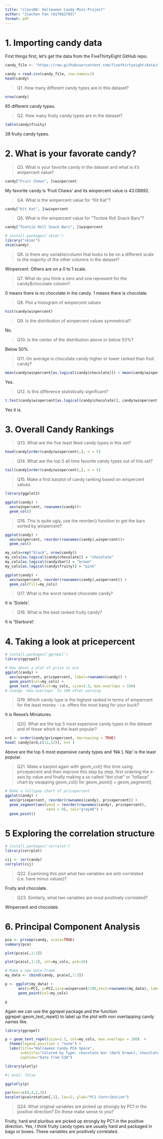 ---
title: "class08: Halloween Candy Mini-Project"
author: "Jiachen Fan (A17662703)"
format: pdf
---
# 1. Importing candy data
First things first, let’s get the data from the FiveThirtyEight GitHub repo.
```{r}
candy_file <- "https://raw.githubusercontent.com/fivethirtyeight/data/master/candy-power-ranking/candy-data.csv"

candy = read.csv(candy_file, row.names=1)
head(candy)
```
> Q1. How many different candy types are in this dataset?

```{r}
nrow(candy)
```
85 different candy types.

> Q2. How many fruity candy types are in the dataset?

```{r}
table(candy$fruity)
```
38 fruity candy types.

# 2. What is your favorate candy?

> Q3. What is your favorite candy in the dataset and what is it’s winpercent value?


```{r}
candy["Fruit Chews", ]$winpercent
```
My favorite candy is 'Fruit Chews' and its winpercent value is 43.08892.

> Q4. What is the winpercent value for “Kit Kat”?

```{r}
candy["Kit Kat", ]$winpercent
```

> Q5. What is the winpercent value for “Tootsie Roll Snack Bars”?

```{r}
candy["Tootsie Roll Snack Bars", ]$winpercent
```

```{r}
# install.packages('skimr')
library("skimr")
skim(candy)
```
> Q6. Is there any variable/column that looks to be on a different scale to the majority of the other columns in the dataset?

Winpercent. Others are on a 0 to 1 scale.

> Q7. What do you think a zero and one represent for the candy$chocolate column?

0 means there is no chocolate in ihe candy. 1 means there is chocolate.

> Q8. Plot a histogram of winpercent values

```{r}
hist(candy$winpercent)
```
> Q9. Is the distribution of winpercent values symmetrical?

No.

> Q10. Is the center of the distribution above or below 50%?

Below 50%.

> Q11. On average is chocolate candy higher or lower ranked than fruit candy?

```{r}
mean(candy$winpercent[as.logical(candy$chocolate)]) > mean(candy$winpercent[as.logical(candy$fruity)])
```

Yes.

> Q12. Is this difference statistically significant?

```{r}
t.test(candy$winpercent[as.logical(candy$chocolate)], candy$winpercent[as.logical(candy$fruity)])
```

Yes it is.

# 3. Overall Candy Rankings
> Q13. What are the five least liked candy types in this set?

```{r}
head(candy[order(candy$winpercent),], n = 5)
```

> Q14. What are the top 5 all time favorite candy types out of this set?

```{r}
tail(candy[order(candy$winpercent),], n = 5)
```

> Q15. Make a first barplot of candy ranking based on winpercent values.

```{r}
library(ggplot2)

ggplot(candy) +
  aes(winpercent, rownames(candy))+
  geom_col()

```

> Q16. This is quite ugly, use the reorder() function to get the bars sorted by winpercent?

```{r}
ggplot(candy) +
  aes(winpercent, reorder(rownames(candy),winpercent))+
  geom_col()
```

```{r}
my_cols=rep("black", nrow(candy))
my_cols[as.logical(candy$chocolate)] = "chocolate"
my_cols[as.logical(candy$bar)] = "brown"
my_cols[as.logical(candy$fruity)] = "pink"
```
```{r}
ggplot(candy) + 
  aes(winpercent, reorder(rownames(candy),winpercent)) +
  geom_col(fill=my_cols) 
```
> Q17. What is the worst ranked chocolate candy?

It is 'Sixlets'.

> Q18. What is the best ranked fruity candy?

It is 'Starburst'.

# 4. Taking a look at pricepercent

```{r}
# install.packages('ggrepel')
library(ggrepel)

# How about a plot of price vs win
ggplot(candy) +
  aes(winpercent, pricepercent, label=rownames(candy)) +
  geom_point(col=my_cols) + 
  geom_text_repel(col=my_cols, size=3.3, max.overlaps = 100)  
# change 'max.overlaps' to 100 after warning
```

> Q19. Which candy type is the highest ranked in terms of winpercent for the least money - i.e. offers the most bang for your buck?

It is Reese's Miniatures.

> Q20. What are the top 5 most expensive candy types in the dataset and of these which is the least popular?

```{r}
ord <- order(candy$pricepercent, decreasing = TRUE)
head( candy[ord,c(11,12)], n=5 )
```

Above are the top 5 most expensive candy types and 'Nik L Nip' is the least popular.

> Q21. Make a barplot again with geom_col() this time using pricepercent and then improve this step by step, first ordering the x-axis by value and finally making a so called “dot chat” or “lollipop” chart by swapping geom_col() for geom_point() + geom_segment().

```{r}
# Make a lollipop chart of pricepercent
ggplot(candy) +
  aes(pricepercent, reorder(rownames(candy), pricepercent)) +
  geom_segment(aes(yend = reorder(rownames(candy), pricepercent), 
                   xend = 0), col="gray40") +
  geom_point()
```

# 5 Exploring the correlation structure

```{r}
# install.packages('corrplot')
library(corrplot)
```

```{r}
cij <- cor(candy)
corrplot(cij)
```
> Q22. Examining this plot what two variables are anti-correlated (i.e. have minus values)?


Fruity and chocolate.

> Q23. Similarly, what two variables are most positively correlated?

Winpercent and chocolate.

# 6. Principal Component Analysis

```{r}
pca <- prcomp(candy, scale=TRUE)
summary(pca)
```

```{r}
plot(pca$x[,1:2])
```

```{r}
plot(pca$x[,1:2], col=my_cols, pch=16)
```
```{r}
# Make a new data-frame 
my_data <- cbind(candy, pca$x[,1:3])
```

```{r}
p <- ggplot(my_data) + 
      aes(x=PC1, y=PC2,size=winpercent/100,text=rownames(my_data), label=rownames(my_data)) +
      geom_point(col=my_cols)

p
```
Again we can use the ggrepel package and the function ggrepel::geom_text_repel() to label up the plot with non overlapping candy names like. 

```{r}
library(ggrepel)

p + geom_text_repel(size=3.3, col=my_cols, max.overlaps = 100)  + 
  theme(legend.position = "none") +
  labs(title="Halloween Candy PCA Space",
       subtitle="Colored by type: chocolate bar (dark brown), chocolate other (light brown), fruity (red), other (black)",
       caption="Data from 538")
```
```{r}
library(plotly)
```

```{r}
#| eval: false

ggplotly(p)
```

```{r}
par(mar=c(8,4,2,2))
barplot(pca$rotation[,1], las=2, ylab="PC1 Contribution")
```

> Q24. What original variables are picked up strongly by PC1 in the positive direction? Do these make sense to you?

Fruity, hard and pluribus are picked up strongly by PC1 in the positive direction.
Yes, I think fruity candy types are usually hard and packaged in bags or boxes. These variables are positively correlated.